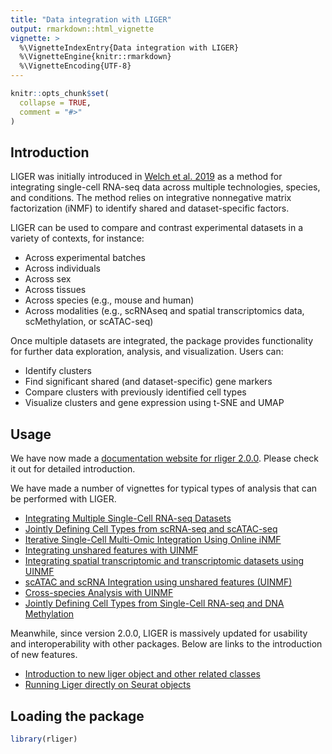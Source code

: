 ```yaml
---
title: "Data integration with LIGER"
output: rmarkdown::html_vignette
vignette: >
  %\VignetteIndexEntry{Data integration with LIGER}
  %\VignetteEngine{knitr::rmarkdown}
  %\VignetteEncoding{UTF-8}
---
```


```r
knitr::opts_chunk$set(
  collapse = TRUE,
  comment = "#>"
)
```

## Introduction

LIGER was initially introduced in [Welch et al. 2019](https://doi.org/10.1016/j.cell.2019.05.006) as a method for integrating single-cell RNA-seq data across multiple technologies, species, and conditions. The method relies on integrative nonnegative matrix factorization (iNMF) to identify shared and dataset-specific factors.

LIGER can be used to compare and contrast experimental datasets in a variety of contexts, for instance:

- Across experimental batches
- Across individuals
- Across sex
- Across tissues
- Across species (e.g., mouse and human)
- Across modalities (e.g., scRNAseq and spatial transcriptomics data, scMethylation, or scATAC-seq)

Once multiple datasets are integrated, the package provides functionality for further data exploration, analysis, and visualization. Users can:

- Identify clusters
- Find significant shared (and dataset-specific) gene markers
- Compare clusters with previously identified cell types
- Visualize clusters and gene expression using t-SNE and UMAP

## Usage

We have now made a [documentation website for rliger 2.0.0](https://welch-lab.github.io/liger/). Please check it out for detailed introduction. 

We have made a number of vignettes for typical types of analysis that can be performed with LIGER.

* [Integrating Multiple Single-Cell RNA-seq Datasets](https://welch-lab.github.io/liger/articles/Integrating_multi_scRNA_data.html)
* [Jointly Defining Cell Types from scRNA-seq and scATAC-seq](https://welch-lab.github.io/liger/articles/Integrating_scRNA_and_scATAC_data.html)
* [Iterative Single-Cell Multi-Omic Integration Using Online iNMF](https://welch-lab.github.io/liger/articles/online_iNMF_tutorial.html)
* [Integrating unshared features with UINMF](https://welch-lab.github.io/liger/articles/UINMF_vignette.html)
* [Integrating spatial transcriptomic and transcriptomic datasets using UINMF](https://welch-lab.github.io/liger/articles/STARmap_dropviz_vig.html)
* [scATAC and scRNA Integration using unshared features (UINMF)](https://welch-lab.github.io/liger/articles/SNAREseq_walkthrough.html)
* [Cross-species Analysis with UINMF](https://welch-lab.github.io/liger/articles/cross_species_vig.html)
* [Jointly Defining Cell Types from Single-Cell RNA-seq and DNA Methylation](https://welch-lab.github.io/liger/articles/rna_methylation.html)

Meanwhile, since version 2.0.0, LIGER is massively updated for usability and interoperability with other packages. Below are links to the introduction of new features.

* [Introduction to new liger object and other related classes](https://welch-lab.github.io/liger/articles/liger_object.html)
* [Running Liger directly on Seurat objects](https://welch-lab.github.io/liger/articles/liger_with_seurat.html)

## Loading the package

```r
library(rliger)
```
